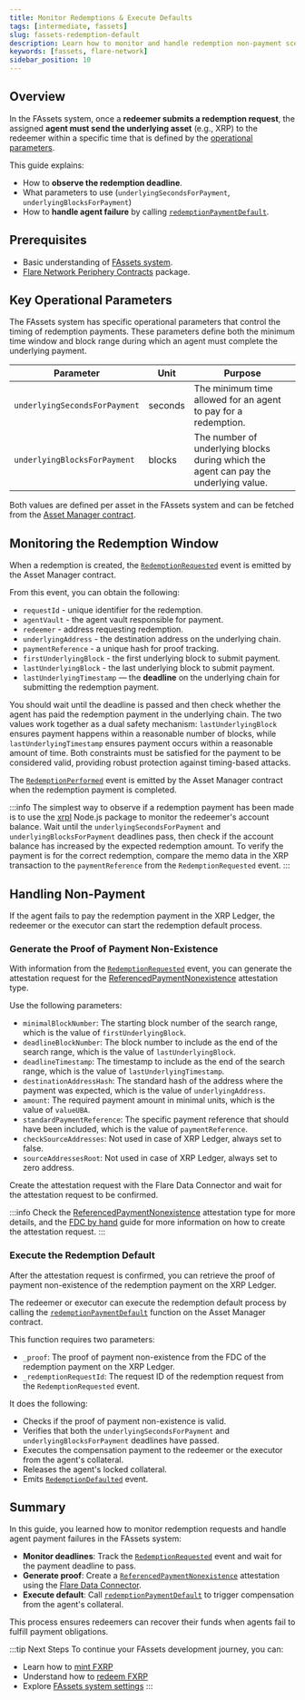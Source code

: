 ```yaml
---
title: Monitor Redemptions & Execute Defaults
tags: [intermediate, fassets]
slug: fassets-redemption-default
description: Learn how to monitor and handle redemption non-payment scenarios
keywords: [fassets, flare-network]
sidebar_position: 10
---
```


## Overview

In the FAssets system, once a **redeemer submits a redemption request**, the assigned **agent must send the underlying asset** (e.g., XRP) to the redeemer within a specific time that is defined by the [operational parameters](/fassets/operational-parameters).

This guide explains:

- How to **observe the redemption deadline**.
- What parameters to use (`underlyingSecondsForPayment`, `underlyingBlocksForPayment`)
- How to **handle agent failure** by calling [`redemptionPaymentDefault`](/fassets/reference/IAssetManager#redemptionpaymentdefault).

## Prerequisites

- Basic understanding of [FAssets system](/fassets/overview).
- [Flare Network Periphery Contracts](https://www.npmjs.com/package/@flarenetwork/flare-periphery-contracts) package.

## Key Operational Parameters

The FAssets system has specific operational parameters that control the timing of redemption payments.
These parameters define both the minimum time window and block range during which an agent must complete the underlying payment.

| Parameter                     | Unit    | Purpose                                                                              |
| ----------------------------- | ------- | ------------------------------------------------------------------------------------ |
| `underlyingSecondsForPayment` | seconds | The minimum time allowed for an agent to pay for a redemption.                       |
| `underlyingBlocksForPayment`  | blocks  | The number of underlying blocks during which the agent can pay the underlying value. |

Both values are defined per asset in the FAssets system and can be fetched from the [Asset Manager contract](/fassets/developer-guides/fassets-settings-solidity).

## Monitoring the Redemption Window

When a redemption is created, the [`RedemptionRequested`](/fassets/reference/IAssetManagerEvents#redemptionrequested) event is emitted by the Asset Manager contract.

From this event, you can obtain the following:

- `requestId` - unique identifier for the redemption.
- `agentVault` - the agent vault responsible for payment.
- `redeemer` - address requesting redemption.
- `underlyingAddress` - the destination address on the underlying chain.
- `paymentReference` - a unique hash for proof tracking.
- `firstUnderlyingBlock` - the first underlying block to submit payment.
- `lastUnderlyingBlock` - the last underlying block to submit payment.
- `lastUnderlyingTimestamp` — the **deadline** on the underlying chain for submitting the redemption payment.

You should wait until the deadline is passed and then check whether the agent has paid the redemption payment in the underlying chain.
The two values work together as a dual safety mechanism: `lastUnderlyingBlock` ensures payment happens within a reasonable number of blocks, while `lastUnderlyingTimestamp` ensures payment occurs within a reasonable amount of time.
Both constraints must be satisfied for the payment to be considered valid, providing robust protection against timing-based attacks.

The [`RedemptionPerformed`](/fassets/reference/IAssetManagerEvents#redemptionperformed) event is emitted by the Asset Manager contract when the redemption payment is completed.

:::info
The simplest way to observe if a redemption payment has been made is to use the [xrpl](https://www.npmjs.com/package/xrpl) Node.js package to monitor the redeemer's account balance.
Wait until the `underlyingSecondsForPayment` and `underlyingBlocksForPayment` deadlines pass, then check if the account balance has increased by the expected redemption amount.
To verify the payment is for the correct redemption, compare the memo data in the XRP transaction to the `paymentReference` from the `RedemptionRequested` event.
:::

## Handling Non-Payment

If the agent fails to pay the redemption payment in the XRP Ledger, the redeemer or the executor can start the redemption default process.

### Generate the Proof of Payment Non-Existence

With information from the [`RedemptionRequested`](/fassets/reference/IAssetManagerEvents#redemptionrequested) event, you can generate the attestation request for the [ReferencedPaymentNonexistence](/fdc/attestation-types/referenced-payment-nonexistence) attestation type.

Use the following parameters:

- `minimalBlockNumber`: The starting block number of the search range, which is the value of `firstUnderlyingBlock`.
- `deadlineBlockNumber`: The block number to include as the end of the search range, which is the value of `lastUnderlyingBlock`.
- `deadlineTimestamp`: The timestamp to include as the end of the search range, which is the value of `lastUnderlyingTimestamp`.
- `destinationAddressHash`: The standard hash of the address where the payment was expected, which is the value of `underlyingAddress`.
- `amount`: The required payment amount in minimal units, which is the value of `valueUBA`.
- `standardPaymentReference`: The specific payment reference that should have been included, which is the value of `paymentReference`.
- `checkSourceAddresses`: Not used in case of XRP Ledger, always set to false.
- `sourceAddressesRoot`: Not used in case of XRP Ledger, always set to zero address.

Create the attestation request with the Flare Data Connector and wait for the attestation request to be confirmed.

:::info
Check the [ReferencedPaymentNonexistence](/fdc/attestation-types/referenced-payment-nonexistence) attestation type for more details, and the [FDC by hand](/fdc/guides/fdc-by-hand) guide for more information on how to create the attestation request.
:::

### Execute the Redemption Default

After the attestation request is confirmed, you can retrieve the proof of payment non-existence of the redemption payment on the XRP Ledger.

The redeemer or executor can execute the redemption default process by calling the [`redemptionPaymentDefault`](/fassets/reference/IAssetManager#redemptionpaymentdefault) function on the Asset Manager contract.

This function requires two parameters:

- `_proof`: The proof of payment non-existence from the FDC of the redemption payment on the XRP Ledger.
- `_redemptionRequestId`: The request ID of the redemption request from the `RedemptionRequested` event.

It does the following:

- Checks if the proof of payment non-existence is valid.
- Verifies that both the `underlyingSecondsForPayment` and `underlyingBlocksForPayment` deadlines have passed.
- Executes the compensation payment to the redeemer or the executor from the agent's collateral.
- Releases the agent's locked collateral.
- Emits [`RedemptionDefaulted`](/fassets/reference/IAssetManagerEvents#redemptiondefault) event.

## Summary

In this guide, you learned how to monitor redemption requests and handle agent payment failures in the FAssets system:

- **Monitor deadlines**: Track the [`RedemptionRequested`](/fassets/reference/IAssetManagerEvents#redemptionrequested) event and wait for the payment deadline to pass.
- **Generate proof**: Create a [`ReferencedPaymentNonexistence`](/fdc/attestation-types/referenced-payment-nonexistence) attestation using the [Flare Data Connector](/fdc/overview).
- **Execute default**: Call [`redemptionPaymentDefault`](/fassets/reference/IAssetManager#redemptionpaymentdefault) to trigger compensation from the agent's collateral.

This process ensures redeemers can recover their funds when agents fail to fulfill payment obligations.

:::tip Next Steps
To continue your FAssets development journey, you can:

- Learn how to [mint FXRP](/fassets/developer-guides/fassets-mint)
- Understand how to [redeem FXRP](/fassets/developer-guides/fassets-redeem)
- Explore [FAssets system settings](/fassets/operational-parameters)
  :::
